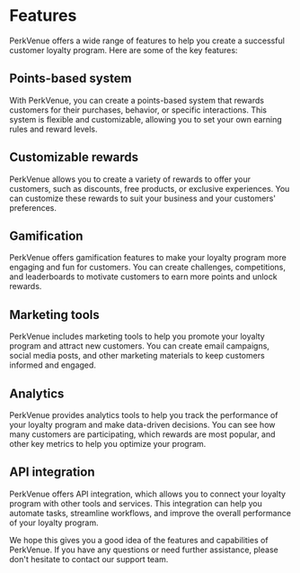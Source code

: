 # Features

PerkVenue offers a wide range of features to help you create a successful customer loyalty program. Here are some of the key features:

## Points-based system
With PerkVenue, you can create a points-based system that rewards customers for their purchases, behavior, or specific interactions. This system is flexible and customizable, allowing you to set your own earning rules and reward levels.

## Customizable rewards
PerkVenue allows you to create a variety of rewards to offer your customers, such as discounts, free products, or exclusive experiences. You can customize these rewards to suit your business and your customers' preferences.

## Gamification
PerkVenue offers gamification features to make your loyalty program more engaging and fun for customers. You can create challenges, competitions, and leaderboards to motivate customers to earn more points and unlock rewards.

## Marketing tools
PerkVenue includes marketing tools to help you promote your loyalty program and attract new customers. You can create email campaigns, social media posts, and other marketing materials to keep customers informed and engaged.

## Analytics
PerkVenue provides analytics tools to help you track the performance of your loyalty program and make data-driven decisions. You can see how many customers are participating, which rewards are most popular, and other key metrics to help you optimize your program.

## API integration
PerkVenue offers API integration, which allows you to connect your loyalty program with other tools and services. This integration can help you automate tasks, streamline workflows, and improve the overall performance of your loyalty program.

We hope this gives you a good idea of the features and capabilities of PerkVenue. If you have any questions or need further assistance, please don't hesitate to contact our support team.
